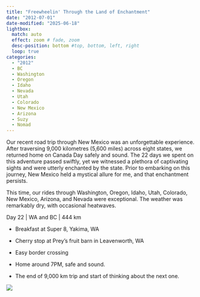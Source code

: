 ```yaml
---
title: "Freewheelin' Through the Land of Enchantment"
date: "2012-07-01"
date-modified: "2025-06-18"
lightbox:
  match: auto
  effect: zoom # fade, zoom
  desc-position: bottom #top, bottom, left, right
  loop: true
categories:
  - "2012"
  - BC
  - Washington
  - Oregon
  - Idaho
  - Nevada
  - Utah
  - Colorado
  - New Mexico
  - Arizona
  - Suzy
  - Nomad
---
```


Our recent road trip through New Mexico was an unforgettable experience. After traversing 9,000 kilometres (5,600 miles) across eight states, we returned home on Canada Day safely and sound. The 22 days we spent on this adventure passed swiftly, yet we witnessed a plethora of captivating sights and were utterly enchanted by the state. Prior to embarking on this journey, New Mexico held a mystical allure for me, and that enchantment persists.

This time, our rides through Washington, Oregon, Idaho, Utah, Colorado, New Mexico, Arizona, and Nevada were exceptional. The weather was remarkably dry, with occasional heatwaves.

Day 22 \| WA and BC \| 444 km

-   Breakfast at Super 8, Yakima, WA

-   Cherry stop at Prey’s fruit barn in Leavenworth, WA

-   Easy border crossing

-   Home around 7PM, safe and sound.

-   The end of 9,000 km trip and start of thinking about the next one.

![](images/visitedstatesmap20121.jpg)
